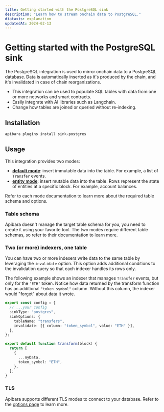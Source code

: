 ```yaml
---
title: Getting started with the PostgreSQL sink
description: "Learn how to stream onchain data to PostgreSQL."
diataxis: explanation
updatedAt: 2024-02-13
---
```


# Getting started with the PostgreSQL sink

The PostgreSQL integration is used to mirror onchain data to a PostgreSQL
database. Data is automatically inserted as it's produced by the chain, and it's
invalidated in case of chain reorganizations.

- This integration can be used to populate SQL tables with data from one or more networks and smart contracts.
- Easily integrate with AI libraries such as Langchain.
- Change how tables are joined or queried without re-indexing.

## Installation

```bash [Terminal]
apibara plugins install sink-postgres
```

## Usage

This integration provides two modes:

- [**default mode**](/docs/v1/integrations/postgres/default): insert immutable data
  into the table. For example, a list of `Transfer` events.
- [**entity mode**](/docs/v1/integrations/postgres/entity): insert mutable data
  into the table. Rows represent the state of entities at a specific block. For
  example, account balances.

Refer to each mode documentation to learn more about the required table schema
and options.

### Table schema

Apibara doesn't manage the target table schema for you, you need to
create it using your favorite tool. The two modes require different table schemas,
so refer to their documentation to learn more.

### Two (or more) indexers, one table

You can have two or more indexers write data to the same table by leveraging the
`invalidate` option. This option adds additional conditions to the invalidation
query so that each indexer handles its rows only.

The following example shows an indexer that manages `Transfer` events, but only
for the `"ETH"` token. Notice how data returned by the transform function has an
additional `"token_symbol"` column. Without this column, the indexer would
"forget" about data it wrote.

```ts [indexer.ts]
export const config = {
  // ...your config
  sinkType: "postgres",
  sinkOptions: {
    tableName: "transfers",
    invalidate: [{ column: "token_symbol", value: "ETH" }],
  },
};

export default function transform(block) {
  return [
    {
      ...myData,
      token_symbol: "ETH",
    },
  ];
}
```

### TLS

Apibara supports different TLS modes to connect to your database. Refer to the
[options page](/docs/v1/integrations/postgres/options) to learn more.
